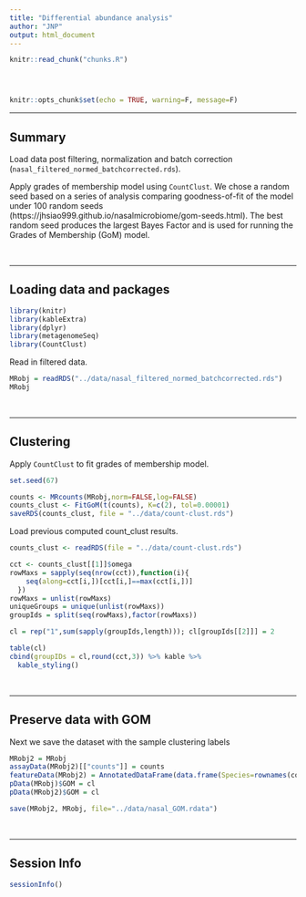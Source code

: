 ```yaml
---
title: "Differential abundance analysis"
author: "JNP"
output: html_document
---
```


<!-- The file analysis/chunks.R contains chunks that define default settings
shared across the workflowr files. -->
```r
knitr::read_chunk("chunks.R")
```

<!-- Update knitr chunk options -->
```r
```

<!-- Insert the date the file was last updated -->
```r
```

<!-- Insert the code version (Git commit SHA1) if Git repository exists and R
 package git2r is installed -->
```r
```

```r
knitr::opts_chunk$set(echo = TRUE, warning=F, message=F)
```

---

## Summary

Load data post filtering, normalization and batch correction (`nasal_filtered_normed_batchcorrected.rds`). 

Apply grades of membership model using `CountClust`. We chose a random seed based on a series of analysis comparing goodness-of-fit of the model under 100 random seeds (https://jhsiao999.github.io/nasalmicrobiome/gom-seeds.html). The best random seed produces the largest Bayes Factor and is used for running the Grades of Membership (GoM) model. 

$~$

---

## Loading data and packages

```r
library(knitr)
library(kableExtra)
library(dplyr)
library(metagenomeSeq)
library(CountClust)
```

Read in filtered data.

```r
MRobj = readRDS("../data/nasal_filtered_normed_batchcorrected.rds")
MRobj
```

$~$

---

## Clustering 

Apply `CountClust` to fit grades of membership model. 

```r
set.seed(67)

counts <- MRcounts(MRobj,norm=FALSE,log=FALSE)
counts_clust <- FitGoM(t(counts), K=c(2), tol=0.00001)
saveRDS(counts_clust, file = "../data/count-clust.rds")
```

Load previous computed count_clust results.

```r
counts_clust <- readRDS(file = "../data/count-clust.rds")

cct <- counts_clust[[1]]$omega
rowMaxs = sapply(seq(nrow(cct)),function(i){
    seq(along=cct[i,])[cct[i,]==max(cct[i,])]
  })
rowMaxs = unlist(rowMaxs)
uniqueGroups = unique(unlist(rowMaxs))
groupIds = split(seq(rowMaxs),factor(rowMaxs))

cl = rep("1",sum(sapply(groupIds,length))); cl[groupIds[[2]]] = 2

table(cl)
cbind(groupIDs = cl,round(cct,3)) %>% kable %>%
  kable_styling()
```

$~$

---

## Preserve data with GOM

Next we save the dataset with the sample clustering labels

```r
MRobj2 = MRobj
assayData(MRobj2)[["counts"]] = counts
featureData(MRobj2) = AnnotatedDataFrame(data.frame(Species=rownames(counts)))
pData(MRobj)$GOM = cl
pData(MRobj2)$GOM = cl

save(MRobj2, MRobj, file="../data/nasal_GOM.rdata")
```


$~$


---

## Session Info

```r
sessionInfo()
```

